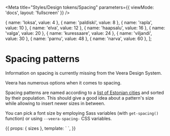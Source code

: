 
<Meta title="Styles/Design tokens/Spacing" parameters={{ viewMode: 'docs', layout: 'fullscreen' }} />

  { name: 'loksa', value: 4 },
  { name: 'paldiski', value: 8 },
  { name: 'rapla', value: 10 },
  { name: 'elva', value: 12 },
  { name: 'haapsalu', value: 16 },
  { name: 'valga', value: 20 },
  { name: 'kuressaare', value: 24 },
  { name: 'viljandi', value: 30 },
  { name: 'parnu', value: 48 },
  { name: 'narva', value: 60 },
];

# Spacing patterns

Information on spacing is currently missing from the Veera Design System.

Veera has numerous options when it comes to spacing.

Spacing patterns are named according to a [list of Estonian cities](https://en.wikipedia.org/wiki/List_of_cities_and_towns_in_Estonia) and sorted by their population. This should give a good idea about a pattern's size while allowing to insert newer sizes in between.

You can pick a font size by employing Sass variables (with `get-spacing()` function) or using `--veera-spacing-` CSS variables.

<Story name="Spacing" height="650px">
  {{
    props: { sizes },
    template: `
      <veera-ng-storybook-spacing-specimen>
        <veera-ng-storybook-spacing-specimen-item *ngFor="let size of sizes" [ngStyle]="{'--spacing': 'var(--veera-spacing-' + size.name}" [label]="'' + (size.name | titlecase) + ': ' + size.value + 'px'"></veera-ng-storybook-spacing-specimen-item>
      </veera-ng-storybook-spacing-specimen>
    `,
  }}
</Story>
